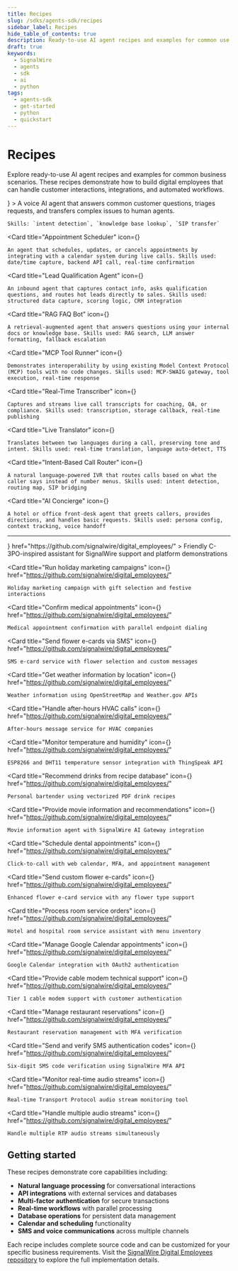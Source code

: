 ```yaml
---
title: Recipes
slug: /sdks/agents-sdk/recipes
sidebar_label: Recipes
hide_table_of_contents: true
description: Ready-to-use AI agent recipes and examples for common use cases
draft: true
keywords:
  - SignalWire
  - agents
  - sdk
  - ai
  - python
tags:
  - agents-sdk
  - get-started
  - python
  - quickstart
---
```



# Recipes

Explore ready-to-use AI agent recipes and examples for common business scenarios. These recipes demonstrate how to build digital employees that can handle customer interactions, integrations, and automated workflows.

<CardGroup cols={3}>
  <Card 
    title="Customer Support Agent"
    icon={<MdSupportAgent />}
  >
    A voice AI agent that answers common customer questions, triages requests, and transfers complex issues to human agents. 
    
    Skills: `intent detection`, `knowledge base lookup`, `SIP transfer`
  </Card>
  
  <Card 
    title="Appointment Scheduler"
    icon={<MdSchedule />}
  >
    An agent that schedules, updates, or cancels appointments by integrating with a calendar system during live calls. Skills used: date/time capture, backend API call, real-time confirmation
  </Card>
  
  <Card 
    title="Lead Qualification Agent"
    icon={<MdLeaderboard />}
  >
    An inbound agent that captures contact info, asks qualification questions, and routes hot leads directly to sales. Skills used: structured data capture, scoring logic, CRM integration
  </Card>
  
  <Card 
    title="RAG FAQ Bot"
    icon={<MdSearch />}
  >
    A retrieval-augmented agent that answers questions using your internal docs or knowledge base. Skills used: RAG search, LLM answer formatting, fallback escalation
  </Card>
  
  <Card 
    title="MCP Tool Runner"
    icon={<MdBuild />}
  >
    Demonstrates interoperability by using existing Model Context Protocol (MCP) tools with no code changes. Skills used: MCP-SWAIG gateway, tool execution, real-time response
  </Card>
  
  <Card 
    title="Real-Time Transcriber"
    icon={<MdMic />}
  >
    Captures and streams live call transcripts for coaching, QA, or compliance. Skills used: transcription, storage callback, real-time publishing
  </Card>
  
  <Card 
    title="Live Translator"
    icon={<MdTranslate />}
  >
    Translates between two languages during a call, preserving tone and intent. Skills used: real-time translation, language auto-detect, TTS
  </Card>
  
  <Card 
    title="Intent-Based Call Router"
    icon={<MdCallSplit />}
  >
    A natural language-powered IVR that routes calls based on what the caller says instead of number menus. Skills used: intent detection, routing map, SIP bridging
  </Card>
  
  <Card 
    title="AI Concierge"
    icon={<MdSupport />}
  >
    A hotel or office front-desk agent that greets callers, provides directions, and handles basic requests. Skills used: persona config, context tracking, voice handoff
  </Card>
</CardGroup>

---

<CardGroup cols={3}>
  <Card 
    title="Provide technical support and platform demos"
    icon={<MdSmartToy />}
    href="https://github.com/signalwire/digital_employees/"
  >
    Friendly C-3PO-inspired assistant for SignalWire support and platform demonstrations
  </Card>
  
  <Card 
    title="Run holiday marketing campaigns"
    icon={<FaRobot />}
    href="https://github.com/signalwire/digital_employees/"
  >
    Holiday marketing campaign with gift selection and festive interactions
  </Card>
  
  <Card 
    title="Confirm medical appointments"
    icon={<MdLocalHospital />}
    href="https://github.com/signalwire/digital_employees/"
  >
    Medical appointment confirmation with parallel endpoint dialing
  </Card>
  
  <Card 
    title="Send flower e-cards via SMS"
    icon={<MdRestaurant />}
    href="https://github.com/signalwire/digital_employees/"
  >
    SMS e-card service with flower selection and custom messages
  </Card>
  
  <Card 
    title="Get weather information by location"
    icon={<MdCloud />}
    href="https://github.com/signalwire/digital_employees/"
  >
    Weather information using OpenStreetMap and Weather.gov APIs
  </Card>
  
  <Card 
    title="Handle after-hours HVAC calls"
    icon={<MdThermostat />}
    href="https://github.com/signalwire/digital_employees/"
  >
    After-hours message service for HVAC companies
  </Card>
  
  <Card 
    title="Monitor temperature and humidity"
    icon={<MdThermostat />}
    href="https://github.com/signalwire/digital_employees/"
  >
    ESP8266 and DHT11 temperature sensor integration with ThingSpeak API
  </Card>
  
  <Card 
    title="Recommend drinks from recipe database"
    icon={<MdRestaurant />}
    href="https://github.com/signalwire/digital_employees/"
  >
    Personal bartender using vectorized PDF drink recipes
  </Card>
  
  <Card 
    title="Provide movie information and recommendations"
    icon={<MdMovie />}
    href="https://github.com/signalwire/digital_employees/"
  >
    Movie information agent with SignalWire AI Gateway integration
  </Card>
  
  <Card 
    title="Schedule dental appointments"
    icon={<MdLocalHospital />}
    href="https://github.com/signalwire/digital_employees/"
  >
    Click-to-call with web calendar, MFA, and appointment management
  </Card>
  
  <Card 
    title="Send custom flower e-cards"
    icon={<MdRestaurant />}
    href="https://github.com/signalwire/digital_employees/"
  >
    Enhanced flower e-card service with any flower type support
  </Card>
  
  <Card 
    title="Process room service orders"
    icon={<MdLocalHotel />}
    href="https://github.com/signalwire/digital_employees/"
  >
    Hotel and hospital room service assistant with menu inventory
  </Card>
  
  <Card 
    title="Manage Google Calendar appointments"
    icon={<FaCalendarAlt />}
    href="https://github.com/signalwire/digital_employees/"
  >
    Google Calendar integration with OAuth2 authentication
  </Card>
  
  <Card 
    title="Provide cable modem technical support"
    icon={<MdSettings />}
    href="https://github.com/signalwire/digital_employees/"
  >
    Tier 1 cable modem support with customer authentication
  </Card>
  
  <Card 
    title="Manage restaurant reservations"
    icon={<MdRestaurant />}
    href="https://github.com/signalwire/digital_employees/"
  >
    Restaurant reservation management with MFA verification
  </Card>
  
  <Card 
    title="Send and verify SMS authentication codes"
    icon={<MdSecurity />}
    href="https://github.com/signalwire/digital_employees/"
  >
    Six-digit SMS code verification using SignalWire MFA API
  </Card>
  
  <Card 
    title="Monitor real-time audio streams"
    icon={<PiWaveform />}
    href="https://github.com/signalwire/digital_employees/"
  >
    Real-time Transport Protocol audio stream monitoring tool
  </Card>
  
  <Card 
    title="Handle multiple audio streams"
    icon={<FaWifi />}
    href="https://github.com/signalwire/digital_employees/"
  >
    Handle multiple RTP audio streams simultaneously
  </Card>
</CardGroup>

## Getting started

These recipes demonstrate core capabilities including:

- **Natural language processing** for conversational interactions
- **API integrations** with external services and databases  
- **Multi-factor authentication** for secure transactions
- **Real-time workflows** with parallel processing
- **Database operations** for persistent data management
- **Calendar and scheduling** functionality
- **SMS and voice communications** across multiple channels

Each recipe includes complete source code and can be customized for your specific business requirements. Visit the [SignalWire Digital Employees repository](https://github.com/signalwire/digital_employees/) to explore the full implementation details.
